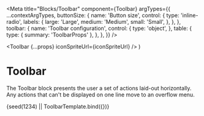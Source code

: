 


<Meta
  title="Blocks/Toolbar"
  component={Toolbar}
  argTypes={{
    ...contextArgTypes,
    buttonSize: {
      name: 'Button size',
      control: {
        type: 'inline-radio',
        labels: {
          large: 'Large',
          medium: 'Medium',
          small: 'Small',
        },
      },
    },
    toolbar: {
      name: 'Toolbar configuration',
      control: {
        type: 'object',
      },
      table: {
        type: { summary: 'ToolbarProps' },
      },
    },
  }}
/>

  <Toolbar {...props} iconSpriteUrl={iconSpriteUrl} />
)

# Toolbar

The Toolbar block presents the user a set of actions laid-out horizontally. Any actions that can't be displayed on one line move to an overflow menu.

<Canvas withSource="none">
  <Story
    name="Toolbar"
    args={{
      themeName: 'light',
      accentScheme: 'teams',
      toolbar: {
        items: [
          {
            type: 'action',
            actionId: 'font',
            label: 'Font',
            iconOnly: true,
            icon: 'text_font',
          },
          {
            type: 'action',
            actionId: 'code',
            label: 'Code',
            iconOnly: true,
            icon: 'code',
          },
          {
            type: 'action',
            actionId: 'eye',
            label: 'Eye',
            iconOnly: true,
            icon: 'eye',
          },
          {
            type: 'action',
            actionId: 'stack',
            label: 'Respond',
            iconOnly: false,
            icon: 'stack',
          },
          {
            type: 'action',
            actionId: 'heart',
            label: 'Connect',
            iconOnly: false,
            icon: 'heart',
          },
          {
            type: 'action',
            actionId: 'accessibility',
            label: 'Include',
            iconOnly: false,
            icon: 'accessibility',
          },
          {
            type: 'action',
            actionId: 'chat',
            label: 'Chat',
            iconOnly: true,
            icon: 'chat',
          },
          {
            type: 'action',
            actionId: 'moon',
            label: 'Moon',
            iconOnly: true,
            icon: 'weather_moon',
          },
          {
            type: 'action',
            actionId: 'cat',
            label: 'Cat',
            iconOnly: true,
            icon: 'animal_cat',
          },
          {
            type: 'action',
            actionId: 'clock',
            label: 'Clock',
            iconOnly: false,
            icon: 'clock',
          },
          {
            type: 'action',
            actionId: 'origami',
            label: 'Origami',
            iconOnly: false,
            icon: 'send',
          },
          {
            type: 'action',
            actionId: 'tools',
            label: 'Tools',
            iconOnly: false,
            icon: 'wrench',
          },
        ],
      },
    }}
  >
    {seed(1234) || ToolbarTemplate.bind({})}
  </Story>
</Canvas>

<ArgsTable story="Toolbar" />
